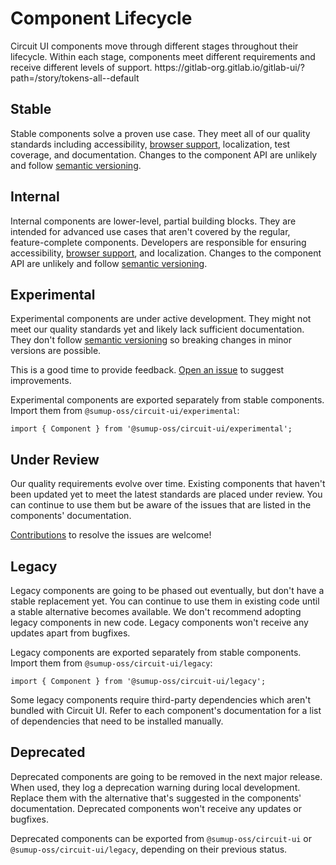 
<Meta title="Introduction/Governance/Component Lifecycle" />

# Component Lifecycle

<Intro>
  Circuit UI components move through different stages throughout their
  lifecycle. Within each stage, components meet different requirements and
  receive different levels of support.
  https://gitlab-org.gitlab.io/gitlab-ui/?path=/story/tokens-all--default
</Intro>

## Stable

<Status variant="stable" aria-hidden="true" />

Stable components solve a proven use case. They meet all of our quality standards including accessibility, [browser support](Introduction/Browser-Support/Docs), localization, test coverage, and documentation. Changes to the component API are unlikely and follow [semantic versioning](https://semver.org/).

## Internal

<Status variant="internal" aria-hidden="true" />

Internal components are lower-level, partial building blocks. They are intended for advanced use cases that aren't covered by the regular, feature-complete components. Developers are responsible for ensuring accessibility, [browser support](Introduction/Browser-Support/Docs), and localization. Changes to the component API are unlikely and follow [semantic versioning](https://semver.org/).

## Experimental

<Status variant="experimental" aria-hidden="true" />

Experimental components are under active development. They might not meet our quality standards yet and likely lack sufficient documentation. They don't follow [semantic versioning](https://semver.org/) so breaking changes in minor versions are possible.

This is a good time to provide feedback. [Open an issue](https://github.com/sumup-oss/circuit-ui/issues/new?template=amend-existing-component.md) to suggest improvements.

Experimental components are exported separately from stable components. Import them from `@sumup-oss/circuit-ui/experimental`:

```tsx
import { Component } from '@sumup-oss/circuit-ui/experimental';
```

## Under Review

<Status variant="under-review" aria-hidden="true" />

Our quality requirements evolve over time. Existing components that haven't been updated yet to meet the latest standards are placed under review. You can continue to use them but be aware of the issues that are listed in the components' documentation.

[Contributions](Contributing/Overview/Docs) to resolve the issues are welcome!

## Legacy

<Status variant="legacy" aria-hidden="true" />

Legacy components are going to be phased out eventually, but don't have a stable replacement yet. You can continue to use them in existing code until a stable alternative becomes available. We don't recommend adopting legacy components in new code. Legacy components won't receive any updates apart from bugfixes.

Legacy components are exported separately from stable components. Import them from `@sumup-oss/circuit-ui/legacy`:

```tsx
import { Component } from '@sumup-oss/circuit-ui/legacy';
```

Some legacy components require third-party dependencies which aren't bundled with Circuit UI. Refer to each component's documentation for a list of dependencies that need to be installed manually.

## Deprecated

<Status variant="deprecated" aria-hidden="true" />

Deprecated components are going to be removed in the next major release. When used, they log a deprecation warning during local development. Replace them with the alternative that's suggested in the components' documentation. Deprecated components won't receive any updates or bugfixes.

Deprecated components can be exported from `@sumup-oss/circuit-ui` or `@sumup-oss/circuit-ui/legacy`, depending on their previous status.